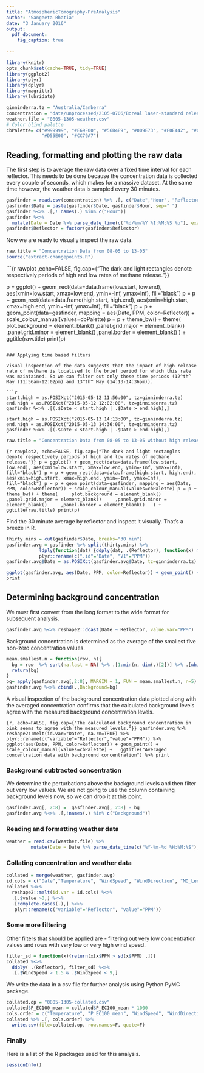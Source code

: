 ```yaml
---
title: "AtmosphericTomography-PreAnalysis"
author: "Sangeeta Bhatia"
date: "3 January 2016"
output:
  pdf_document:
    fig_caption: true
          
---
```


```r
library(knitr)
opts_chunk$set(cache=TRUE, tidy=TRUE)
library(ggplot2)
library(plyr)
library(dplyr)
library(magrittr)
library(lubridate)

ginninderra.tz = "Australia/Canberra"
concentration = "data/unprocessed/2105-0706/Boreal laser-standard release2.csv"
weather.file = "0805-1305-weather.csv"
# Color blind palette
cbPalette= c("#999999", "#E69F00", "#56B4E9", "#009E73", "#F0E442", "#0072B2", 
             "#D55E00", "#CC79A7")
```

## Reading, formatting and plotting the raw data

The first step is to average the raw data over a fixed time interval for each reflector. This needs to be done because the concentration data is collected every couple of seconds, which makes for a massive dataset. At the same time however, the weather data is sampled every 30 minutes.
```r
gasfinder = read.csv(concentration) %>% .[, c("Date","Hour", "Reflector", "PPM")]
gasfinder$Date = paste(gasfinder$Date, gasfinder$Hour, sep=" ")
gasfinder %<>% .[,! names(.) %in% c("Hour")]
gasfinder %<>% 
  mutate(Date = Date %>% parse_date_time(c("%d/%m/%Y %I:%M:%S %p"), exact=T, tz=ginninderra.tz))
gasfinder$Reflector = factor(gasfinder$Reflector)
```
Now we are ready to visually inspect the raw data. 

```r
raw.title = "Concentration Data from 08-05 to 13-05"
source("extract-changepoints.R")
```


```{r rawplot ,echo=FALSE, fig.cap={"The dark and light rectangles denote respectively periods of high and low rates of methane release."}}

p = ggplot() + geom_rect(data=data.frame(low.start, low.end), aes(xmin=low.start, xmax=low.end, ymin=-Inf, ymax=Inf), fill="black")
p = p + geom_rect(data=data.frame(high.start, high.end), aes(xmin=high.start, xmax=high.end, ymin=-Inf, ymax=Inf), fill="black")
p = p + geom_point(data=gasfinder, mapping = aes(Date, PPM, color=Reflector)) + scale_colour_manual(values=cbPalette)
p = p + theme_bw() + theme(
    plot.background = element_blank()
    ,panel.grid.major = element_blank()
    ,panel.grid.minor = element_blank()
    ,panel.border = element_blank()
  ) + ggtitle(raw.title)
print(p)
```

### Applying time based filters

Visual inspection of the data suggests that the impact of high release rate of methane is localised to the brief period for which this rate was maintained. So we can filter out only these time periods (12^th^ May (11:56am-12:02pm) and 13^th^ May (14:13-14:36pm)).

```r
start.high = as.POSIXct("2015-05-12 11:56:00", tz=ginninderra.tz)
end.high = as.POSIXct("2015-05-12 12:02:00", tz=ginninderra.tz)
gasfinder %<>% .[(.$Date < start.high | .$Date > end.high),]

start.high = as.POSIXct("2015-05-13 14:13:00", tz=ginninderra.tz)
end.high = as.POSIXct("2015-05-13 14:36:00", tz=ginninderra.tz)
gasfinder %<>% .[(.$Date < start.high | .$Date > end.high),]
```

```r
raw.title = "Concentration Data from 08-05 to 13-05 without high release periods"
```



```{r rawplot2, echo=FALSE, fig.cap={"The dark and light rectangles denote respectively periods of high and low rates of methane release."}}
p = ggplot() + geom_rect(data=data.frame(low.start, low.end), aes(xmin=low.start, xmax=low.end, ymin=-Inf, ymax=Inf), fill="black")
p = p + geom_rect(data=data.frame(high.start, high.end), aes(xmin=high.start, xmax=high.end, ymin=-Inf, ymax=Inf), fill="black")
p = p + geom_point(data=gasfinder, mapping = aes(Date, PPM, color=Reflector)) + scale_colour_manual(values=cbPalette)
p = p + theme_bw() + theme(
    plot.background = element_blank()
    ,panel.grid.major = element_blank()
    ,panel.grid.minor = element_blank()
    ,panel.border = element_blank()
  ) + ggtitle(raw.title)
print(p)
```




Find the 30 minute average by reflector and inspect it visually. That's a breeze in R.
```r
thirty.mins = cut(gasfinder$Date, breaks="30 min")
gasfinder.avg = gasfinder %>% split(thirty.mins) %>% 
            ldply(function(dat) {ddply(dat, .(Reflector), function(x) mean(x$PPM))}) %>%
            plyr::rename(c(".id"="Date", "V1"="PPM"))
gasfinder.avg$Date = as.POSIXct(gasfinder.avg$Date, tz=ginninderra.tz)
```

```r
ggplot(gasfinder.avg, aes(Date, PPM, color=Reflector)) + geom_point() + scale_colour_manual(values=cbPalette) + ggtitle("Concentration Data Averaged over 30 mins") %>%
print
```

## Determining background concentration

We must first convert from the long format to the wide format for subsequent analysis.
```r
gasfinder.avg %<>% reshape2::dcast(Date ~ Reflector, value.var="PPM")
```

Background concentration is determined as the average of the smallest five non-zero concentration values.

```r
mean.smallest.n = function(row, n){
  bg = row  %>% sort(na.last = NA) %>% .[1:min(n, dim(.)[2])] %>% .[which(. > 0)] %>% mean
  return(bg)
}
bg= apply(gasfinder.avg[,2:8], MARGIN = 1, FUN = mean.smallest.n, n=5)
gasfinder.avg %<>% cbind(.,Background=bg)
```

A visual inspection of the background concentration data plotted along with the averaged concentration confirms that the calculated background levels agree with the measured background concentration levels.

```{r, echo=FALSE, fig.cap={"The calculated background concentration in pink seems to agree with the measured levels."}}
gasfinder.avg %>% 
  reshape2::melt(id.var="Date", na.rm=TRUE) %>% 
  plyr::rename(c("variable"="Reflector","value"="PPM")) %>% 
  ggplot(aes(Date, PPM, color=Reflector)) + geom_point() + scale_colour_manual(values=cbPalette) +
  ggtitle("Averaged concentration data with background concentration") %>% print
```

### Background subtracted concentration

We determine the perturbations above the background levels and then filter out very low values. We are not going to use the column containing background levels now, so we can drop it at this point.

```r
gasfinder.avg[, 2:8] =  gasfinder.avg[, 2:8] - bg
gasfinder.avg %<>% .[,!names(.) %in% c("Background")]
```

### Reading and formatting weather data

```r
weather = read.csv(weather.file) %>% 
         mutate(Date = Date %>% parse_date_time(c("%Y-%m-%d %H:%M:%S"), exact=T, tz=ginninderra.tz))
```

### Collating concentration and weather data

```r
collated = merge(weather, gasfinder.avg)
id.cols = c("Date","Temperature", "WindSpeed", "WindDirection", "MO_Length","P_EC100_mean")
collated %<>% 
  reshape2::melt(id.var = id.cols) %<>% 
  .[.$value >0,] %<>%
  .[complete.cases(.),] %<>%
   plyr::rename(c("variable"="Reflector", "value"="PPM"))
```

### Some more filtering

Other filters that should be applied are - filtering out very low concentration values and rows with very low or very high wind speed.

```r
filter_sd = function(x){return(x[x$PPM > sd(x$PPM) ,])}
collated %<>% 
  ddply( .(Reflector), filter_sd) %<>%
  .[.$WindSpeed > 1.5 & .$WindSpeed < 9,]
```

We write the data in a csv file for further analysis using Python PyMC package.

```r
collated.op = "0805-1305-collated.csv"
collated$P_EC100_mean = collated$P_EC100_mean * 1000
cols.order = c("Temperature", "P_EC100_mean", "WindSpeed", "WindDirection", "MO_Length", "Reflector", "PPM")
collated %>% .[, cols.order] %>%
  write.csv(file=collated.op, row.names=F, quote=F)
```

### Finally

Here is a list of the R packages used for this analysis.

```r
sessionInfo()
```